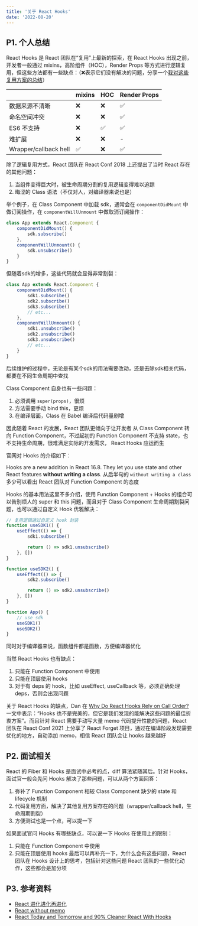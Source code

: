 ```yaml
---
title: '关于 React Hooks'
date: '2022-08-20'
---
```


## P1. 个人总结

React Hooks 是 React 团队在“复用”上最新的探索，在 React Hooks 出现之前，开发者一般通过 mixins，高阶组件（HOC），Render Props 等方式进行逻辑复用，但这些方法都有一些缺点：（❌表示它们没有解决的问题，分享一个[我对这些复用方案的总结](https://slides.com/showonne/react-hooks)）

|    | mixins  | HOC | Render Props |
|  ----  | ----  | ---- | ---- |
| 数据来源不清晰  | ❌ | ❌ | ✅ |
| 命名空间冲突  | ❌ | ❌ | ✅ |
| ES6 不支持  | ❌ | ✅ | ✅ |
| 难扩展  | ❌ | ❌ | - |
| Wrapper/callback hell  | ✅ | ❌ | ✅|

除了逻辑复用方式，React 团队在 React Conf 2018 上还提出了当时 React 存在的其他问题：
1. 当组件变得巨大时，被生命周期分割的复用逻辑变得难以追踪
2. 晦涩的 Class 语法（不仅对人，对编译器来说也是）

举个例子，在 Class Component 中加载 sdk，通常会在 `componentDidMount` 中做订阅操作，在 `componentWillUnmount` 中做取消订阅操作：

```jsx 
class App extends React.Component {
    componentDidMount() {
        sdk.subscribe()
    },
    componentWillUnmount() {
        sdk.unsubscribe()
    }
}
```

但随着sdk的增多，这些代码就会显得非常割裂：

```jsx 
class App extends React.Component {
    componentDidMount() {
        sdk1.subscribe()
        sdk2.subscribe()
        sdk3.subscribe()
        // etc...
    },
    componentWillUnmount() {
        sdk1.unsubscribe()
        sdk2.unsubscribe()
        sdk3.unsubscribe()
        // etc...
    }
}
```
后续维护的过程中，无论是有某个sdk的用法需要改动，还是去除sdk相关代码，都要在不同生命周期中查找

Class Component 自身也有一些问题：
1. 必须调用 `super(props)`，很烦
2. 方法需要手动 bind this，更烦
3. 在编译层面，Class 在 Babel 编译后代码量剧增

因此随着 React 的发展，React 团队更倾向于让开发者 从 Class Component 转向 Function Component，不过起初的 Function Component 不支持 state，也不支持生命周期，很难满足实际的开发需求， React Hooks 应运而生

官网对 Hooks 的介绍如下：

Hooks are a new addition in React 16.8. They let you use state and other React features **without writing a class**. 从后半句的 `without writing a class` 多少可以看出 React 团队对 Function Component 的态度

Hooks 的基本用法这里不多介绍，使用 Function Component + Hooks 的组合可以告别烦人的 super 和 this 问题，而且对于 Class Component 生命周期割裂问题，也可以通过自定义 Hook 优雅解决：

```jsx 
// 复用逻辑通过自定义 hook 封装
function useSDK1() {
    useEffect(() => {
        sdk1.subscribe()

        return () => sdk1.unsubscribe()
    }, [])
}

function useSDK2() {
    useEffect(() => {
        sdk2.subscribe()

        return () => sdk2.unsubscribe()
    }, [])
}

function App() {
    // use sdk
    useSDK1()
    useSDK2()
}
```

同时对于编译器来说，函数组件都是函数，方便编译器优化

当然 React Hooks 也有缺点：
1. 只能在 Function Component 中使用
2. 只能在顶层使用 hooks
3. 对于有 deps 的 hook，比如 useEffect, useCallback 等，必须正确处理 deps，否则会出现问题

关于 React Hooks 的缺点，Dan 在 [Why Do React Hooks Rely on Call Order?](https://overreacted.io/why-do-hooks-rely-on-call-order/) 一文中表示：“Hooks 也不是完美的，但它是我们发现的能解决这些问题的最佳折衷方案”。而且针对 React 需要手动写大量 memo 代码提升性能的问题，React 团队在 React Conf 2021 上分享了 React Forget 项目，通过在编译阶段发现需要优化的地方，自动添加 memo，相信 React 团队会让 hooks 越来越好

## P2. 面试相关
React 的 Fiber 和 Hooks 是面试中必考的点，diff 算法紧随其后。针对 Hooks，面试官一般会先问 Hooks 解决了那些问题，可以从两个方面回答：
1. 弥补了 Function Component 相较 Class Component 缺少的 state 和 lifecycle 机制
2. 代码复用方面，解决了其他复用方案存在的问题（wrapper/callback hell，生命周期割裂）
3. 方便测试也是一个点，可以提一下

如果面试官问 Hooks 有哪些缺点，可以说一下 Hooks 在使用上的限制：
1. 只能在 Function Component 中使用
2. 只能在顶层使用 hooks
最后可以再补充一下，为什么会有这些问题，React 团队在 Hooks 设计上的思考，包括针对这些问题 React 团队的一些优化动作，这些都会是加分项

## P3. 参考资料
- [React 进化进化再进化](https://slides.com/showonne/react-hooks)
- [React without memo](https://www.youtube.com/watch?v=lGEMwh32soc)
- [React Today and Tomorrow and 90% Cleaner React With Hooks](https://www.youtube.com/watch?v=dpw9EHDh2bM&t=1538s)